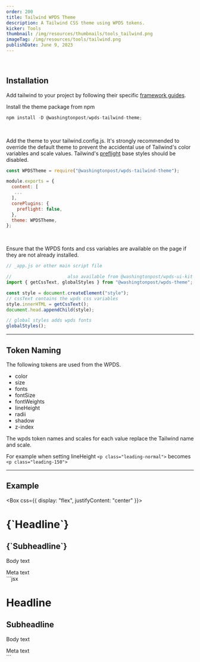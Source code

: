 ```yaml
---
order: 200
title: Tailwind WPDS Theme
description: A Tailwind CSS theme using WPDS tokens.
kicker: Tools
thumbnail: /img/resources/thumbnails/tools_tailwind.png
imageTag: /img/resources/tools/tailwind.png
publishDate: June 9, 2023
---
```


<br />

## Installation

Add tailwind to your project by following their specific [framework guides](https://tailwindcss.com/docs/installation/framework-guides).

Install the theme package from npm

```js
npm install -D @washingtonpost/wpds-tailwind-theme;
```

<br />

Add the theme to your tailwind.config.js. It's strongly recommended to override the default theme to prevent the accidental use of Tailwind's color variables and scale values. Tailwind's [preflight](https://tailwindcss.com/docs/preflight) base styles should be disabled.

```jsx demoHeight="200"
const WPDSTheme = require("@washingtonpost/wpds-tailwind-theme");

module.exports = {
  content: [
   ...
  ],
  corePlugins: {
    preflight: false,
  },
  theme: WPDSTheme,
};
```

<br />

Ensure that the WPDS fonts and css variables are available on the page if they are not already installed.

```jsx
// _app.js or other main script file

//                     also available from @washingtonpost/wpds-ui-kit
import { getCssText, globalStyles } from "@washingtonpost/wpds-theme";

const style = document.createElement("style");
// cssText contains the wpds css variables
style.innerHTML = getCssText();
document.head.appendChild(style);

// global styles adds wpds fonts
globalStyles();
```

---

## Token Naming

The following tokens are used from the WPDS.

- color
- size
- fonts
- fontSize
- fontWeights
- lineHeight
- radii
- shadow
- z-index

The wpds token names and scales for each value replace the Tailwind name and scale.

For example when setting lineHeight `<p class="leading-normal">` becomes `<p class="leading-150">`

---

## Example

<Box css={{ display: "flex", justifyContent: "center" }}>
  <div>
    <h1 className="font-headline text-200 text-primary mt-0 mb-025">
      {`Headline`}
    </h1>
    <h2 className="font-subhead font-light text-150 mt-0 mb-025">
      {`Subheadline`}
    </h2>
    <p className="font-body text-100 mt-0 mb-025">Body text</p>
    <div className="font-meta text-075 text-accessible mb-100">Meta text</div>
  </div>
</Box>
```jsx
<h1 className="font-headline text-200 text-primary mt-0 mb-025">Headline</h1>
<h2 className="font-subhead font-light text-150 leading-200 mt-0 mb-025">
  Subheadline
</h2>
<p className="font-body text-100 mt-0 mb-025">Body text</p>
<div className="font-meta text-075 text-accessible mb-100">Meta text</div>
```
